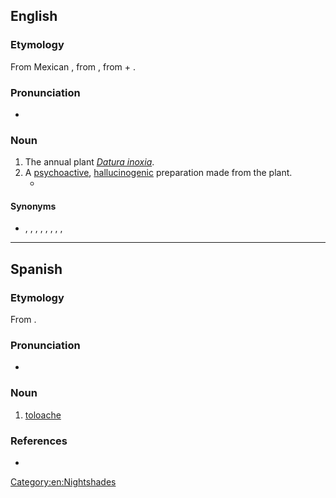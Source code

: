 ==English==

===Etymology===
From Mexican {{der|en|es|toloache}}, from {{der|en|nci|toloatzin}}, from {{m|nci|toloa||bow the head}} + {{m|nci|tzin||reverential}}.

===Pronunciation===
* {{IPA|/tɒlˈwætʃi/|lang=en}}

===Noun===
{{en-noun|-}}

# The annual plant ''[[Datura inoxia]]''.
# A [[psychoactive]], [[hallucinogenic]] preparation made from the plant.
#* {{quote-book|title=Tobacco Use by Native North Americans: Sacred Smoke and Silent Killer|author=Joseph C. Winter|year=2000|passage=Three related tribes, the Costanoan, Esselen, and Salinan, living along the California coast to the south of San Francisco Bay used tobacco and '''''toloache''''' (datura). '''''Toloache''''' was taken for vision quests and to initiate boys into manhood.|url=https://books.google.com/books?id=UGI4hxx6mTQC&lpg=PA34&dq=%22toloache%22&pg=PA33#v=onepage&q=%22toloache%22&f=false|page=33}}

====Synonyms====
* {{sense|plant}} {{l|en|pricklyburr}}, {{l|en|recurved thorn-apple}}, {{l|en|downy thorn-apple}}, {{l|en|Indian-apple}}, {{l|en|lovache}}, {{l|en|moonflower}}, {{l|en|nacazcul}}, {{l|en|toloatzin}}, {{l|en|tolguache}}

[[Category:en:Nightshades]]

----

==Spanish==

===Etymology===
From {{etyl|nci|es}} {{m|nci|toloatzin}}.

===Pronunciation===
* {{IPA|/to.loˈa.tʃe/|/toˈloa̯.tʃe/|lang=es}}

===Noun===
{{es-noun|m|-}}

# [[#English|toloache]]

===References===
* {{R:DRAE 2001}}
